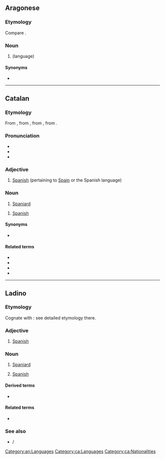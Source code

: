 {{also|Espanyol}}
==Aragonese==

===Etymology===
Compare {{cog|es|español}}.

===Noun===
{{an-noun|m|-}}
{{wikipedia|lang=an|Idioma castellán}}

# {{l|en|Spanish}} (language)

====Synonyms====
* {{l|an|castellán}}

[[Category:an:Languages]]

----

==Catalan==

===Etymology===
From {{der|ca|pro|espaignol}}, from {{der|ca|VL.|*Hispaniolus}}, from {{der|ca|la|hispānus}}, from {{m|la|Hispania}}.

===Pronunciation===
* {{ca-IPA|ò}}
* {{audio|ca|LL-Q7026 (cat)-Millars-espanyol.wav|Audio (Valencian)}}
* {{rhymes|ca|ɔl}}

===Adjective===
{{ca-adj}}

# [[Spanish]] (pertaining to [[Spain]] or the Spanish language)

===Noun===
{{ca-noun|m|f=espanyola}}

# [[Spaniard]]

{{ca-noun|m|-}}

# [[Spanish]] {{gloss|language}}

====Synonyms====
* {{l|ca|castellà}}

====Related terms====
* {{l|ca|Espanya}}
* {{l|ca|espanyolisme}}
* {{l|ca|espanyolista}}
* {{l|ca|espanyolitzar}}

[[Category:ca:Languages]]
[[Category:ca:Nationalities]]

----

==Ladino==

===Etymology===
Cognate with {{cog|es|español}}: see detailed etymology there.

===Adjective===
{{head|lad|adjective|g=m|Latin spelling||feminine singular|espanyola|masculine plural|espanyoles|feminine plural|espanyolas}}

# [[Spanish]]

===Noun===
{{head|lad|noun|g=m|Latin spelling||feminine singular|espanyola|masculine plural|espanyoles|feminine plural|espanyolas}}

# [[Spaniard]] {{gloss|a person from Spain or of Spanish descent}}
# {{lb|lad|singular masculine noun}} [[Spanish]] {{gloss|language}}
#: {{ux|lad|No avlo el '''espanyol''' kastilyano, ma entendi la majorita de lo ke disho.|I don't speak Castilian '''Spanish''', but I understood most of what he said.}}

====Derived terms====
* {{l|lad|djudeo-espanyol}}

====Related terms====
* {{l|lad|Espanya}}

===See also===
* {{l|lad|kastilyano}} / {{l|lad|kasteyano}}

{{C|lad|Languages|Nationalities}}